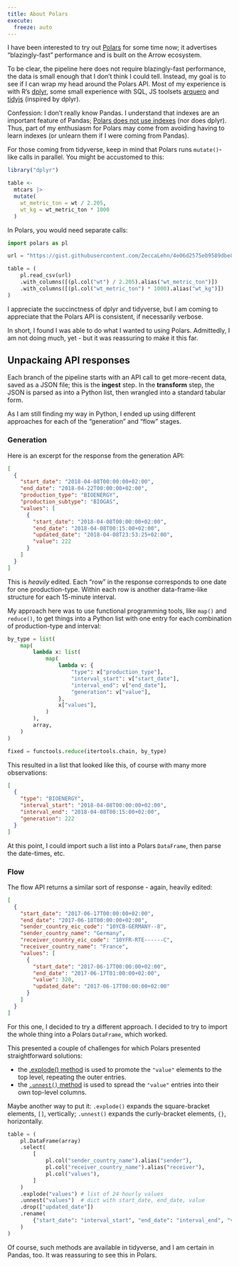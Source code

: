 ```yaml
---
title: About Polars
execute: 
  freeze: auto
---
```


I have been interested to try out [Polars](https://www.pola.rs/) for some time now; it advertises "blazingly-fast" performance and is built on the Arrow ecosystem.

To be clear, the pipeline here does not require blazingly-fast performance, the data is small enough that I don't think I could tell. Instead, my goal is to see if I can wrap my head around the Polars API. Most of my experience is with R's [dplyr](https://dplyr.tidyverse.org/), some small experience with SQL, JS toolsets [arquero](https://uwdata.github.io/arquero) and [tidyjs](https://pbeshai.github.io/tidy/) (inspired by dplyr).

Confession: I don't really know Pandas. I understand that indexes are an important feature of Pandas; [Polars does not use indexes](https://pola-rs.github.io/polars-book/user-guide/migration/pandas/#polars-does-not-have-a-multi-indexindex) (nor does dplyr). Thus, part of my enthusiasm for Polars may come from avoiding having to learn indexes (or unlearn them if I were coming from Pandas).

For those coming from tidyverse, keep in mind that Polars runs `mutate()`-like calls in parallel. You might be accustomed to this:

``` r
library("dplyr")

table <- 
  mtcars |>
  mutate(
    wt_metric_ton = wt / 2.205,
    wt_kg = wt_metric_ton * 1000
  )
```

In Polars, you would need separate calls:

``` python
import polars as pl

url = "https://gist.githubusercontent.com/ZeccaLehn/4e06d2575eb9589dbe8c365d61cb056c/raw/64f1660f38ef523b2a1a13be77b002b98665cdfe/mtcars.csv"

table = (
    pl.read_csv(url)
    .with_columns([(pl.col("wt") / 2.205).alias("wt_metric_ton")])
    .with_columns([(pl.col("wt_metric_ton") * 1000).alias("wt_kg")])
)
```

I appreciate the succinctness of dplyr and tidyverse, but I am coming to appreciate that the Polars API is consistent, if necessarily verbose.

In short, I found I was able to do what I wanted to using Polars. Admittedly, I am not doing much, yet - but it was reassuring to make it this far.

## Unpackaing API responses

Each branch of the pipeline starts with an API call to get more-recent data, saved as a JSON file; this is the **ingest** step. In the **transform** step, the JSON is parsed as into a Python list, then wrangled into a standard tabular form.

As I am still finding my way in Python, I ended up using different approaches for each of the "generation" and "flow" stages.

### Generation

Here is an excerpt for the response from the generation API:

``` json
[
  {
    "start_date": "2018-04-08T00:00:00+02:00", 
    "end_date": "2018-04-22T00:00:00+02:00", 
    "production_type": "BIOENERGY", 
    "production_subtype": "BIOGAS", 
    "values": [
      {
        "start_date": "2018-04-08T00:00:00+02:00", 
        "end_date": "2018-04-08T00:15:00+02:00", 
        "updated_date": "2018-04-08T23:53:25+02:00", 
        "value": 222
      }
    ]
  }
]
```

This is *heavily* edited. Each "row" in the response corresponds to one date for one production-type. Within each row is another data-frame-like structure for each 15-minute interval.

My approach here was to use functional programming tools, like `map()` and `reduce()`, to get things into a Python list with one entry for each combination of production-type and interval:

``` python
by_type = list(
    map(
        lambda x: list(
            map(
                lambda v: {
                    "type": x["production_type"],
                    "interval_start": v["start_date"],
                    "interval_end": v["end_date"],
                    "generation": v["value"],
                },
                x["values"],
            )
        ),
        array,
    )
)

fixed = functools.reduce(itertools.chain, by_type)
```

This resulted in a list that looked like this, of course with many more observations:

``` json
[
  {
    "type": "BIOENERGY",
    "interval_start": "2018-04-08T00:00:00+02:00",
    "interval_end": "2018-04-08T00:15:00+02:00",
    "generation": 222
  }
]
```

At this point, I could import such a list into a Polars `DataFrame`, then parse the date-times, etc.

### Flow

The flow API returns a similar sort of response - again, heavily edited:

``` json
[
  {
    "start_date": "2017-06-17T00:00:00+02:00", 
    "end_date": "2017-06-18T00:00:00+02:00", 
    "sender_country_eic_code": "10YCB-GERMANY--8", 
    "sender_country_name": "Germany", 
    "receiver_country_eic_code": "10YFR-RTE------C", 
    "receiver_country_name": "France", 
    "values": [
      {
        "start_date": "2017-06-17T00:00:00+02:00", 
        "end_date": "2017-06-17T01:00:00+02:00", 
        "value": 320, 
        "updated_date": "2017-06-17T00:00:00+02:00"
      }
    ]
  }
]
```

For this one, I decided to try a different approach. I decided to try to import the whole thing into a Polars `DataFrame`, which worked.

This presented a couple of challenges for which Polars presented straightforward solutions:

-   the [.explode() method](https://pola-rs.github.io/polars/py-polars/html/reference/dataframe/api/polars.DataFrame.explode.html) is used to promote the `"value"` elements to the top level, repeating the outer entries.
-   the [`.unnest()` method](https://pola-rs.github.io/polars/py-polars/html/reference/dataframe/api/polars.DataFrame.unnest.html) is used to spread the `"value"` entries into their own top-level columns.

Maybe another way to put it: `.explode()` expands the square-bracket elements, `[]`, vertically; `.unnest()` expands the curly-bracket elements, `{}`, horizontally.

``` python
table = (
    pl.DataFrame(array)
    .select(
        [
            pl.col("sender_country_name").alias("sender"),
            pl.col("receiver_country_name").alias("receiver"),
            pl.col("values"),
        ]
    )
    .explode("values") # list of 24 hourly values
    .unnest("values")  # dict with start_date, end_date, value
    .drop(["updated_date"])
    .rename(
        {"start_date": "interval_start", "end_date": "interval_end", "value": "flow"}
    )
)
```

Of course, such methods are available in tidyverse, and I am certain in Pandas, too. It was reassuring to see this in Polars.